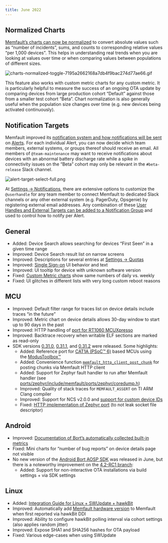 ```yaml
---
title: June 2022
---
```


## Normalized Charts

[Memfault’s charts can now be normalized](/docs/platform/charts#chart-normalization)
to convert absolute values such as “number of incidents”, sums, and counts to
corresponding relative values “per 1,000 devices". This helps in understanding
real trends when you are looking at values over time or when comparing values
between populations of different sizes.

![charts-normalized-toggle-7195a2662168a7db4f9bac274d77ae66.gif](/img/blog/2022-06-30-NormalizedCharts.gif)

This feature also works with custom metric charts for any custom metric. It is
particularly helpful to measure the success of an ongoing OTA update by
comparing devices from large production cohort “Default” against those from a
smaller test cohort “Beta”. Chart normalization is also generally useful when
the population size changes over time (e.g. new devices being activated
continuously).

## Notification Targets

Memfault improved its
[notification system and how notifications will be sent](/docs/platform/notifications)
on [Alerts](/docs/platform/alerts). For each individual Alert, you can now
decide which team members, external systems, or groups thereof should receive an
email. All members of `@team-maintenance` may want to receive notifications
about devices with an abnormal battery discharge rate while a spike in
connectivity issues on the “Beta” cohort may only be relevant in the
`#beta-release` Slack channel.

![alert-target-select-full.png](/img/blog/2022-06-30-AlertNotificationTargets.png)

At
[Settings → Notifications](https://app.memfault.com/organizations/-/projects/-/settings/notifications),
there are extensive options to customize the `@userhandle` for any team member
to connect Memfault to dedicated Slack channels or any other external system
(e.g. PagerDuty, Opsgenie) by registering external email addresses. Any
combination of these
[User Handles and External Targets can be added to a Notification Group](/docs/platform/notifications#group-targets)
and used to control how to notify per Alert.

<!-- truncate -->

## General

- Added: Device Search allows searching for devices “First Seen” in a given time
  range
- Improved: Device Search result list on narrow screens
- Improved: Descriptions for several entries at
  [Settings → Quotas](https://app.memfault.com/organizations/-/projects/-/settings/quotas)
- Improved: [Single Sign-on](/docs/platform/sso) UI behavior and text
- Improved: UI tooltip for device with unknown software version
- Fixed: [Custom Metric charts](/docs/platform/charts#metric-charts) show same
  numbers of daily vs. weekly
- Fixed: UI glitches in different lists with very long custom reboot reasons

## MCU

- Improved: Default filter range for traces list on device details include
  traces “in the future”
- Improved: Metric chart on device details allows 30-day window to start up to
  90 days in the past
- Improved: HTTP handling of
  [port for RT1060 MCUXpresso](https://github.com/memfault/mcuxpresso-rt1060-example)
- Improved: Backtrace recovery when writable ELF sections are marked as
  read-only
- SDK versions
  [0.31.0](https://github.com/memfault/memfault-firmware-sdk/blob/master/CHANGES.md#changes-between-memfault-sdk-0310-and-sdk-0305---june-6-2022),
  [0.31.1](https://github.com/memfault/memfault-firmware-sdk/blob/master/CHANGES.md#changes-between-memfault-sdk-0311-and-sdk-0310---june-16-2022),
  and
  [0.31.2](https://github.com/memfault/memfault-firmware-sdk/blob/master/CHANGES.md#changes-between-memfault-sdk-0312-and-sdk-0311---june-24-2022)
  were released. Some highlights:
  - Added: Reference port
    for [CAT1A (PSoC™️ 6)](https://github.com/Infineon/mtb-pdl-cat1) based MCUs
    using
    the [ModusToolbox™️](https://www.infineon.com/cms/en/design-support/tools/sdk/modustoolbox-software/)
  - Added: Convenience function
    [`memfault_http_client_post_chunk`](https://github.com/memfault/memfault-firmware-sdk/blob/master/components/include/memfault/http/http_client.h#L101)
    for posting chunks via Memfault HTTP client
  - Added: Support for Zephyr fault handler to run after Memfault handler (see
    [ports/zephyr/include/memfault/ports/zephyr/coredump.h](https://github.com/memfault/memfault-firmware-sdk/blob/master/ports/zephyr/include/memfault/ports/zephyr/coredump.h))
  - Improved: Quality of stack traces for `MEMFAULT_ASSERT` on TI ARM Clang
    compiler
  - Improved: Support for NCS v2.0.0 and
    [support for custom device IDs](https://github.com/nrfconnect/sdk-nrf/commit/96f97684565fbf711f1ceb7da061fed0bfe7b60b)
  - Fixed:
    [HTTP implementation of Zephyr port](https://github.com/memfault/memfault-firmware-sdk/blob/master/ports/zephyr/common/memfault_platform_http.c)
    (to not leak socket file descriptor)

## Android

- Improved:
  [Documentation of Bort’s automatically collected built-in metrics](/docs/android/android-builtin-metrics)
- Fixed: Mini charts for “number of bug reports” on device details page not
  visible
- No new version of
  the [Android Bort AOSP SDK](https://github.com/memfault/bort) was released in
  June, but there is a noteworthy improvement on the
  [4.2-RC1 branch](https://github.com/memfault/bort/tree/4.2-RC1):
  - Added: Support for non-interactive OTA installations via build settings +
    via SDK settings

## Linux

- Added:
  [Integration Guide for Linux + SWUpdate + hawkBit](/docs/linux/ota#getting-started)
- Improved: Automatically add
  [Memfault hardware version](/docs/platform/software-version-hardware-version)
  to Memfault when first reported via hawkBit DDI
- Improved: Ability to configure hawkBit polling interval via cohort settings
  (also applies random jitter)
- Improved: Expose SHA1 and SHA256 hashes for OTA payload
- Fixed: Various edge-cases when using SWUpdate
